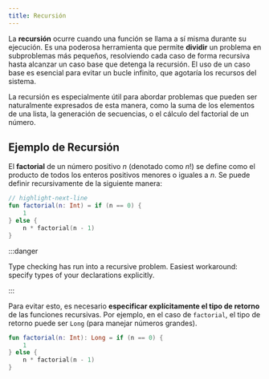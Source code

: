 ```yaml
---
title: Recursión
---
```



<ReadingTime />

La **recursión** ocurre cuando una función se llama a sí misma durante su ejecución. Es una poderosa herramienta que permite **dividir** un problema en subproblemas más pequeños, resolviendo cada caso de forma recursiva hasta alcanzar un caso base que detenga la recursión. El uso de un caso base es esencial para evitar un bucle infinito, que agotaría los recursos del sistema.

La recursión es especialmente útil para abordar problemas que pueden ser naturalmente expresados de esta manera, como la suma de los elementos de una lista, la generación de secuencias, o el cálculo del factorial de un número.

## Ejemplo de Recursión

El **factorial** de un número positivo $n$ (denotado como $n!$) se define como el producto de todos los enteros positivos menores o iguales a $n$. Se puede definir recursivamente de la siguiente manera:

```kotlin
// highlight-next-line
fun factorial(n: Int) = if (n == 0) {
    1
} else {
    n * factorial(n - 1)
}
```

:::danger

Type checking has run into a recursive problem. Easiest workaround: specify types of your declarations explicitly.

:::

Para evitar esto, es necesario **especificar explícitamente el tipo de retorno** de las funciones recursivas. Por ejemplo, en el caso de `factorial`, el tipo de retorno puede ser `Long` (para manejar números grandes).

```kotlin
fun factorial(n: Int): Long = if (n == 0) {
    1
} else {
    n * factorial(n - 1)
}
```
